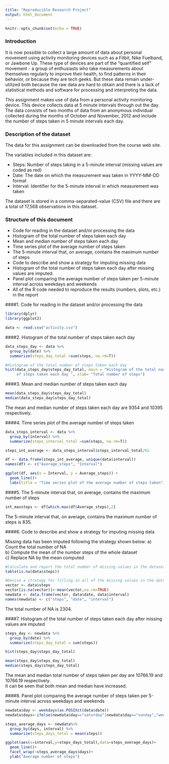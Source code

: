 ---
title: "Reproducible Research Project"
output: html_document
---

```{r setup, include=FALSE}
knitr::opts_chunk$set(echo = TRUE)
```

### Introduction

It is now possible to collect a large amount of data about personal movement using activity monitoring devices such as a Fitbit, Nike Fuelband, or Jawbone Up. These type of devices are part of the "quantified self" movement - a group of enthusiasts who take measurements about themselves regularly to improve their health, to find patterns in their behavior, or because they are tech geeks. But these data remain under-utilized both because the raw data are hard to obtain and there is a lack of statistical methods and software for processing and interpreting the data.  

This assignment makes use of data from a personal activity monitoring device. This device collects data at 5 minute intervals through out the day. The data consists of two months of data from an anonymous individual collected during the months of October and November, 2012 and include the number of steps taken in 5 minute intervals each day.  

### Description of the dataset

The data for this assignment can be downloaded from the course web site.

The variables included in this dataset are:

  - Steps: Number of steps taking in a 5-minute interval (missing values are coded as red)
  - Date: The date on which the measurement was taken in YYYY-MM-DD format
  - Interval: Identifier for the 5-minute interval in which measurement was taken

The dataset is stored in a comma-separated-value (CSV) file and there are a total of 17,568 observations in this dataset.

### Structure of this document

  - Code for reading in the dataset and/or processing the data
  - Histogram of the total number of steps taken each day
  - Mean and median number of steps taken each day
  - Time series plot of the average number of steps taken
  - The 5-minute interval that, on average, contains the maximum number of steps
  - Code to describe and show a strategy for imputing missing data
  - Histogram of the total number of steps taken each day after missing values are imputed.
  - Panel plot comparing the average number of steps taken per 5-minute interval across weekdays and weekends
  - All of the R code needed to reproduce the results (numbers, plots, etc.) in the report


####1. Code for reading in the dataset and/or processing the data

```{r initialization and data loading}
library(dplyr)
library(ggplot2)

data <- read.csv("activity.csv")
```

####2. Histogram of the total number of steps taken each day

```{r Histogram of the total number of steps taken each day}
data_steps_day <- data %>% 
  group_by(date) %>% 
  summarize(steps_day_total =sum(steps, na.rm=T))

#Histogram of the total number of steps taken each day
hist(data_steps_day$steps_day_total, main = "Histogram of the total number
     of steps taken each day ", xlab= "Total number of steps")
```

####3. Mean and median number of steps taken each day

```{r Mean and median number of steps taken each day}

mean(data_steps_day$steps_day_total)
median(data_steps_day$steps_day_total)

```

The mean and median number of steps taken each day are 9354 and 10395 respectively.


####4. Time series plot of the average number of steps taken

```{r Time series plot of the average number of steps taken}

data_steps_interval <- data %>% 
  group_by(interval) %>% 
  summarize(steps_interval_total =sum(steps, na.rm=T))

steps_int_average <- data_steps_interval$steps_interval_total/61

df <- data.frame(steps_int_average, unique(data$interval))
names(df) <- c("Average_steps", "Interval")

ggplot(df, aes(x = Interval, y = Average_steps)) +
  geom_line()+
  labs(title = "Time series plot of the average number of steps taken")
```

####5. The 5-minute interval that, on average, contains the maximum number of steps

```{r int_maxsteps}
int_maxsteps <- df[which.max(df$Average_steps),2] 
```

The 5-minute interval that, on average, contains the maximum number of steps is 835.

####6. Code to describe and show a strategy for imputing missing data

Missing data has been imputed following the strategy shown below:
  a) Count the total number of NA  
  b) Compute the mean of the number steps of the whole dataset  
  c) Replace NA by the mean computed  
  
```{r}
#Calculate and report the total number of missing values in the dataset
table(is.na(data$steps))

#Devise a strategy for filling in all of the missing values in the dataset.
vector <- data$steps
vector[is.na(vector)]<-mean(vector,na.rm=TRUE)
newdata <- data.frame(vector, data$date, data$interval)
names(newdata) <- c("steps", "date", "interval")

```
  The total number of NA is 2304.  
  

####7. Histogram of the total number of steps taken each day after missing values are imputed

```{r}
steps_day <- newdata %>% 
  group_by(date) %>% 
  summarize(steps_day_total = sum(steps))

hist(steps_day$steps_day_total)

mean(steps_day$steps_day_total)
median(steps_day$steps_day_total)
```
  The mean and median total number of steps taken per day are 10766.19 and 10766.19 respectively.   
  It can be seen that both mean and median have increased.

####8. Panel plot comparing the average number of steps taken per 5-minute interval across weekdays and weekends

```{r}

newdata$day <- weekdays(as.POSIXct(data$date))
newdata$days<-ifelse(newdata$day=="saturday"|newdata$day=="sunday","weekend","weekday")

steps_average_days <- newdata%>% 
  group_by(days, interval) %>% 
  summarize(steps_days_total = mean(steps))

ggplot(aes(x=interval,y=steps_days_total),data=steps_average_days)+
  geom_line()+
  facet_wrap(~steps_average_days$days)+
  ylab("Average number of steps")

```

